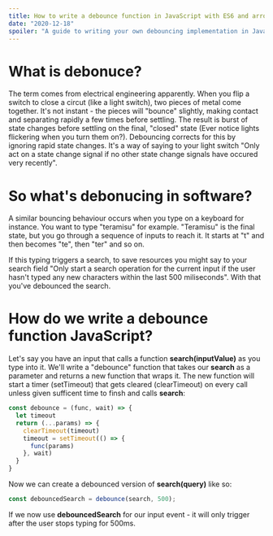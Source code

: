 ```yaml
---
title: How to write a debounce function in JavaScript with ES6 and arrow functions
date: "2020-12-18"
spoiler: "A guide to writing your own debouncing implementation in JavaScript with ES6"
---
```


# What is debonuce?

The term comes from electrical engineering apparently. When you flip a switch
to close a circut (like a light switch), two pieces of metal come together.
It's not instant - the pieces will "bounce" slightly, making contact and separating rapidly a few times before settling.
The result is burst of state changes before settling on the final, "closed" state (Ever notice lights flickering when you turn them on?).
Debouncing corrects for this by ignoring rapid state changes. It's a way of saying to your light switch
"Only act on a state change signal if no other state change signals have occured very recently".

# So what's debonucing in software?

A similar bouncing behaviour occurs when you type on a keyboard for instance. You want to
type "teramisu" for example. "Teramisu" is the final state, but you go through a sequence of inputs to reach it.
It starts at "t" and then becomes "te", then "ter" and so on.

If this typing triggers a search, to save resources you might say to your search field
"Only start a search operation for the current input if the user hasn't typed any new characters within the last 500 miliseconds".
With that you've debounced the search.

# How do we write a debounce function JavaScript?

Let's say you have an input that calls a function **search(inputValue)** as you type into it.
We'll write a "debounce" function that takes our **search** as a parameter and returns a new function that wraps it.
The new function will start a timer (setTimeout) that gets cleared (clearTimeout) on every call
unless given sufficent time to finsh and calls **search**: 

```javascript
const debounce = (func, wait) => {
  let timeout
  return (...params) => {
    clearTimeout(timeout)
    timeout = setTimeout(() => {
      func(params)
    }, wait)
  }
}
```

Now we can create a debounced version of **search(query)** like so:

```javascript
const debouncedSearch = debounce(search, 500);
```

If we now use **debouncedSearch** for our input event - it will only trigger after the user stops
typing for 500ms.
